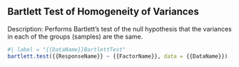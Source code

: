 
## Bartlett Test of Homogeneity of Variances

Description: Performs Bartlett's test of the null hypothesis that the variances in each of the groups (samples) are the same.

```{r}
#| label = "{{DataName}}BartlettTest"
bartlett.test({{ResponseName}} ~ {{FactorName}}, data = {{DataName}})
```

